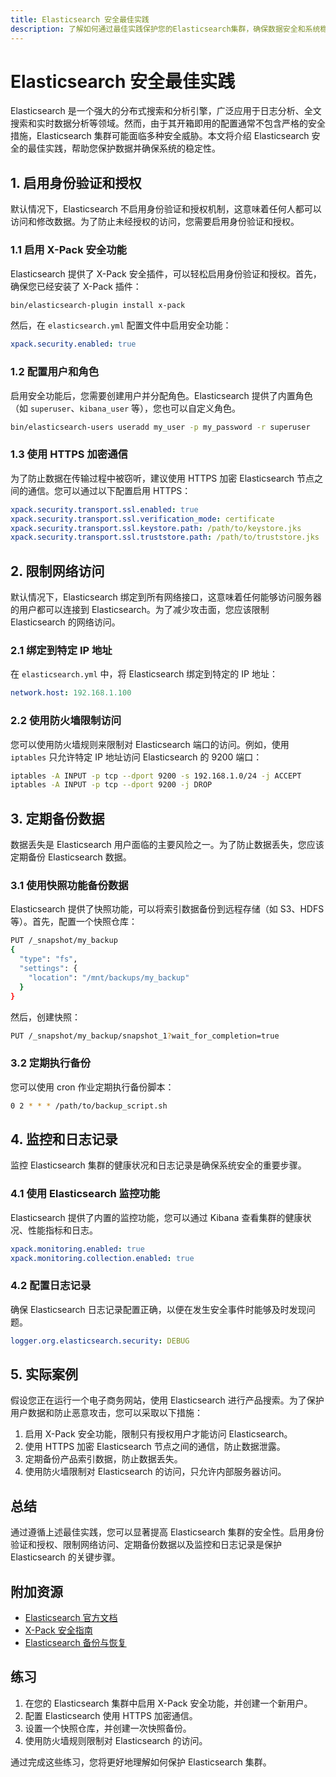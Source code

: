 ```yaml
---
title: Elasticsearch 安全最佳实践
description: 了解如何通过最佳实践保护您的Elasticsearch集群，确保数据安全和系统稳定。
---
```


# Elasticsearch 安全最佳实践

Elasticsearch 是一个强大的分布式搜索和分析引擎，广泛应用于日志分析、全文搜索和实时数据分析等领域。然而，由于其开箱即用的配置通常不包含严格的安全措施，Elasticsearch 集群可能面临多种安全威胁。本文将介绍 Elasticsearch 安全的最佳实践，帮助您保护数据并确保系统的稳定性。

## 1. 启用身份验证和授权

默认情况下，Elasticsearch 不启用身份验证和授权机制，这意味着任何人都可以访问和修改数据。为了防止未经授权的访问，您需要启用身份验证和授权。

### 1.1 启用 X-Pack 安全功能

Elasticsearch 提供了 X-Pack 安全插件，可以轻松启用身份验证和授权。首先，确保您已经安装了 X-Pack 插件：

```bash
bin/elasticsearch-plugin install x-pack
```

然后，在 `elasticsearch.yml` 配置文件中启用安全功能：

```yaml
xpack.security.enabled: true
```

### 1.2 配置用户和角色

启用安全功能后，您需要创建用户并分配角色。Elasticsearch 提供了内置角色（如 `superuser`、`kibana_user` 等），您也可以自定义角色。

```bash
bin/elasticsearch-users useradd my_user -p my_password -r superuser
```

### 1.3 使用 HTTPS 加密通信

为了防止数据在传输过程中被窃听，建议使用 HTTPS 加密 Elasticsearch 节点之间的通信。您可以通过以下配置启用 HTTPS：

```yaml
xpack.security.transport.ssl.enabled: true
xpack.security.transport.ssl.verification_mode: certificate
xpack.security.transport.ssl.keystore.path: /path/to/keystore.jks
xpack.security.transport.ssl.truststore.path: /path/to/truststore.jks
```

## 2. 限制网络访问

默认情况下，Elasticsearch 绑定到所有网络接口，这意味着任何能够访问服务器的用户都可以连接到 Elasticsearch。为了减少攻击面，您应该限制 Elasticsearch 的网络访问。

### 2.1 绑定到特定 IP 地址

在 `elasticsearch.yml` 中，将 Elasticsearch 绑定到特定的 IP 地址：

```yaml
network.host: 192.168.1.100
```

### 2.2 使用防火墙限制访问

您可以使用防火墙规则来限制对 Elasticsearch 端口的访问。例如，使用 `iptables` 只允许特定 IP 地址访问 Elasticsearch 的 9200 端口：

```bash
iptables -A INPUT -p tcp --dport 9200 -s 192.168.1.0/24 -j ACCEPT
iptables -A INPUT -p tcp --dport 9200 -j DROP
```

## 3. 定期备份数据

数据丢失是 Elasticsearch 用户面临的主要风险之一。为了防止数据丢失，您应该定期备份 Elasticsearch 数据。

### 3.1 使用快照功能备份数据

Elasticsearch 提供了快照功能，可以将索引数据备份到远程存储（如 S3、HDFS 等）。首先，配置一个快照仓库：

```bash
PUT /_snapshot/my_backup
{
  "type": "fs",
  "settings": {
    "location": "/mnt/backups/my_backup"
  }
}
```

然后，创建快照：

```bash
PUT /_snapshot/my_backup/snapshot_1?wait_for_completion=true
```

### 3.2 定期执行备份

您可以使用 cron 作业定期执行备份脚本：

```bash
0 2 * * * /path/to/backup_script.sh
```

## 4. 监控和日志记录

监控 Elasticsearch 集群的健康状况和日志记录是确保系统安全的重要步骤。

### 4.1 使用 Elasticsearch 监控功能

Elasticsearch 提供了内置的监控功能，您可以通过 Kibana 查看集群的健康状况、性能指标和日志。

```yaml
xpack.monitoring.enabled: true
xpack.monitoring.collection.enabled: true
```

### 4.2 配置日志记录

确保 Elasticsearch 日志记录配置正确，以便在发生安全事件时能够及时发现问题。

```yaml
logger.org.elasticsearch.security: DEBUG
```

## 5. 实际案例

假设您正在运行一个电子商务网站，使用 Elasticsearch 进行产品搜索。为了保护用户数据和防止恶意攻击，您可以采取以下措施：

1. 启用 X-Pack 安全功能，限制只有授权用户才能访问 Elasticsearch。
2. 使用 HTTPS 加密 Elasticsearch 节点之间的通信，防止数据泄露。
3. 定期备份产品索引数据，防止数据丢失。
4. 使用防火墙限制对 Elasticsearch 的访问，只允许内部服务器访问。

## 总结

通过遵循上述最佳实践，您可以显著提高 Elasticsearch 集群的安全性。启用身份验证和授权、限制网络访问、定期备份数据以及监控和日志记录是保护 Elasticsearch 的关键步骤。

## 附加资源

- [Elasticsearch 官方文档](https://www.elastic.co/guide/en/elasticsearch/reference/current/index.html)
- [X-Pack 安全指南](https://www.elastic.co/guide/en/elasticsearch/reference/current/security-getting-started.html)
- [Elasticsearch 备份与恢复](https://www.elastic.co/guide/en/elasticsearch/reference/current/snapshot-restore.html)

## 练习

1. 在您的 Elasticsearch 集群中启用 X-Pack 安全功能，并创建一个新用户。
2. 配置 Elasticsearch 使用 HTTPS 加密通信。
3. 设置一个快照仓库，并创建一次快照备份。
4. 使用防火墙规则限制对 Elasticsearch 的访问。

通过完成这些练习，您将更好地理解如何保护 Elasticsearch 集群。